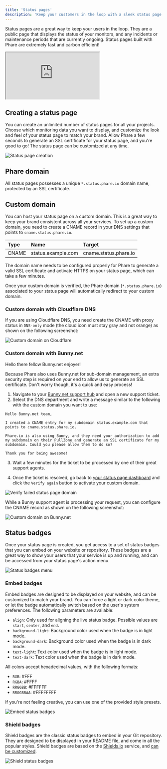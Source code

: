 ```yaml
---
title: 'Status pages'
description: 'Keep your customers in the loop with a sleek status page. Build trust with transparent communication on incidents and maintenance periods.'
---
```


Status pages are a great way to keep your users in the loop. They are a public page that displays the status of your monitors, and any incidents or maintenance periods that are currently ongoing. Status pages built with Phare are extremely fast and carbon efficient!

<Frame type="glass">
    <div style={{position: 'relative', width: '100%', 'padding-top': '56.25%'}}>
        <iframe
            src="https://iframe.mediadelivery.net/embed/238508/dc0fe30e-efbe-4192-a05c-5a0e6c1d5802?autoplay=false&loop=true&muted=true&preload=true&responsive=true"
            loading="lazy"
            allow="accelerometer;gyroscope;autoplay;encrypted-media;picture-in-picture;fullscreen"
            style={{border: 0, position: 'absolute', top: 0, height: '100%', width: '100%'}}
        ></iframe>
    </div>
</Frame>

## Creating a status page

You can create an unlimited number of status pages for all your projects. Choose which monitoring data you want to display, and customize the look and feel of your status page to match your brand. Allow Phare a few seconds to generate an SSL certificate for your status page, and you're good to go! The status page can be customized at any time.

<Frame type="glass">
  <img class="border rounded-lg" src="/images/uptime/status-pages/status-pages-creation.webp" alt="Status page creation" />
</Frame>

## Phare domain

All status pages possesses a unique `*.status.phare.io` domain name, protected by an SSL certificate.

## Custom domain

You can host your status page on a custom domain. This is a great way to keep your brand consistent across all your services. To set up a custom domain, you need to create a CNAME record in your DNS settings that points to `cname.status.phare.io`.

| Type  | Name               | Target                |
|:------|:-------------------|:----------------------|
| CNAME | status.example.com | cname.status.phare.io |

The domain name needs to be configured properly for Phare to generate a valid SSL certificate and activate HTTPS on your status page, which can take a few minutes.

Once your custom domain is verified, the Phare domain (`*.status.phare.io`) associated to your status page will automatically redirect to your custom domain.

### Custom domain with Cloudflare DNS

If you are using Cloudflare DNS, you need create the CNAME with proxy status in `DNS-only` mode (the cloud icon must stay gray and not orange) as shown on the following screenshot:

<Frame type="glass">
    <img class="border rounded-lg" src="/images/uptime/status-pages/custom-domain-cloudflare.webp" alt="Custom domain on Cloudflare" />
</Frame>

### Custom domain with Bunny.net

Hello there fellow Bunny.net enjoyer!

Because Phare also uses Bunny.net for sub-domain management, an extra security step is required on your end to allow us to generate an SSL certificate. Don't worry though, it's a quick and easy process!

1. Navigate to your [Bunny.net support hub](https://dash.bunny.net/support/tickets) and open a new support ticket.
2. Select the DNS department and write a message similar to the following with the custom domain you want to use:

```text
Hello Bunny.net team,

I created a CNAME entry for my subdomain status.example.com that points to cname.status.phare.io.

Phare.io is also using Bunny, and they need your authorization to add my subdomain on their PullZone and generate an SSL certificate for my subdomain. Could you please allow them to do so?

Thank you for being awesome!
```

3. Wait a few minutes for the ticket to be processed by one of their great support agents.

4. Once the ticket is resolved, go back to [your status page dashboard](https://app.phare.io/uptime/status-pages) and click the `Verify again` button to activate your custom domain.

<Frame type="glass">
    <img class="border rounded-lg" src="/images/uptime/status-pages/verify-failed-status-page-domain.webp" alt="Verify failed status page domain" />
</Frame>

While a Bunny support agent is processing your request, you can configure the CNAME record as shown on the following screenshot:

<Frame type="glass">
    <img class="border rounded-lg" src="/images/uptime/status-pages/custom-domain-bunny.webp" alt="Custom domain on Bunny.net" />
</Frame>

## Status badges

Once your status page is created, you get access to a set of status badges that you can embed on your website or repository. These badges are a great way to show your users that your service is up and running, and can be accessed from your status page's action menu.

<Frame type="glass">
    <img class="border rounded-lg" src="/images/uptime/status-pages/status-badges-menu.webp" alt="Status badges menu" />
</Frame>

### Embed badges

Embed badges are designed to be displayed on your website, and can be customized to match your brand. You can force a light or dark color theme, or let the badge automatically switch based on the user's system preferences. The following parameters are available:

- `align`: Only used for aligning the live status badge. Possible values are `start`, `center`, and `end`.
- `background-light`: Background color used when the badge is in light mode.
- `background-dark`: Background color used when the badge is in dark mode.
- `text-light`: Text color used when the badge is in light mode.
- `text-dark`: Text color used when the badge is in dark mode.

All colors accept hexadecimal values, with the following formats:

- `RGB`: #FFF
- `RGBA`: #FFFF
- `RRGGBB`: #FFFFFF
- `RRGGBBAA`: #FFFFFFFF

If you're not feeling creative, you can use one of the provided style presets.

<Frame type="glass">
    <img class="border rounded-lg" src="/images/uptime/status-pages/embed-status-badge.webp" alt="Embed status badges" />
</Frame>

### Shield badges

Shield badges are the classic status badges to embed in your Git repository. They are designed to be displayed in your README file, and come in all the popular styles. Shield badges are based on the [Shields.io](https://shields.io) service, and [can be customized](https://shields.io/badges/endpoint-badge).

<Frame type="glass">
    <img class="border rounded-lg" src="/images/uptime/status-pages/shield-status-badge.webp" alt="Shield status badges" />
</Frame>
